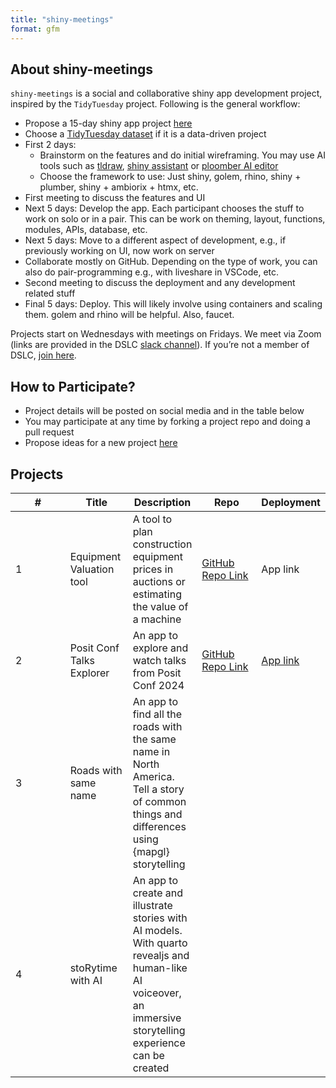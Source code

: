 ```yaml
---
title: "shiny-meetings"
format: gfm
---
```


## About shiny-meetings

`shiny-meetings` is a social and collaborative shiny app development project, inspired by the `TidyTuesday` project. Following is the general workflow:

-   Propose a 15-day shiny app project [here](https://github.com/durraniu/shiny-meetings/discussions/3)\
-   Choose a [TidyTuesday dataset](https://github.com/rfordatascience/tidytuesday) if it is a data-driven project\
-   First 2 days:
    -   Brainstorm on the features and do initial wireframing. You may use AI tools such as [tldraw](https://www.tldraw.com/), [shiny assistant](https://gallery.shinyapps.io/assistant/#) or [ploomber AI editor](https://editor.ploomber.io/)\
    -   Choose the framework to use: Just shiny, golem, rhino, shiny + plumber, shiny + ambiorix + htmx, etc.\
-   First meeting to discuss the features and UI\
-   Next 5 days: Develop the app. Each participant chooses the stuff to work on solo or in a pair. This can be work on theming, layout, functions, modules, APIs, database, etc.\
-   Next 5 days: Move to a different aspect of development, e.g., if previously working on UI, now work on server\
-   Collaborate mostly on GitHub. Depending on the type of work, you can also do pair-programming e.g., with liveshare in VSCode, etc.\
-   Second meeting to discuss the deployment and any development related stuff\
-   Final 5 days: Deploy. This will likely involve using containers and scaling them. golem and rhino will be helpful. Also, faucet.

Projects start on Wednesdays with meetings on Fridays. We meet via Zoom (links are provided in the DSLC [slack channel](#0)). If you're not a member of DSLC, [join here](https://dslc.io/join).

## How to Participate?

-   Project details will be posted on social media and in the table below
-   You may participate at any time by forking a project repo and doing a pull request
-   Propose ideas for a new project [here](https://github.com/durraniu/shiny-meetings/discussions/3)

## Projects

| \# | Title | Description | Repo | Deployment |
|---------------|---------------|---------------|---------------|---------------|
| 1 | Equipment Valuation tool | A tool to plan construction equipment prices in auctions or estimating the value of a machine | [GitHub Repo Link](https://github.com/shiny-meetings/equipmentValuation) | App link |
| 2 | Posit Conf Talks Explorer | An app to explore and watch talks from Posit Conf 2024 | [GitHub Repo Link](https://github.com/shiny-meetings/pctalks) | [App link](https://umair.shinyapps.io/pctalks/) |
| 3 | Roads with same name | An app to find all the roads with the same name in North America. Tell a story of common things and differences using {mapgl} storytelling |  |  |
| 4 | stoRytime with AI | An app to create and illustrate stories with AI models. With quarto revealjs and human-like AI voiceover, an immersive storytelling experience can be created |  |  |
